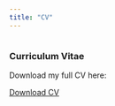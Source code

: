 ```yaml
---
title: "CV"
---
```


::: {style="display: flex;"}

::: {style="width: 50%;"}
<div>

### Curriculum Vitae

Download my full CV here:

<a href="docs/Belli_CV_EN.pdf#" class="download" title="Download CV as PDF">Download CV</a>


</div>
:::
:::
